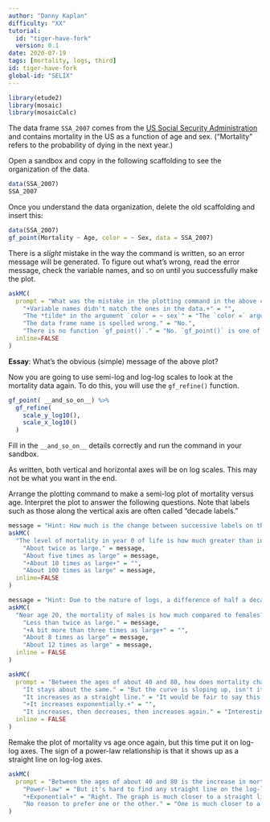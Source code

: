 ```yaml
---
author: "Danny Kaplan"
difficulty: "XX"
tutorial:
  id: "tiger-have-fork"
  version: 0.1
date: 2020-07-19 
tags: [mortality, logs, third]
id: tiger-have-fork
global-id: "SELIX"
---
```


```r
library(etude2)
library(mosaic)
library(mosaicCalc)

```

The data frame `SSA_2007` comes from the [US Social Security Administration](https://www.ssa.gov/oact/STATS/table4c6.html) and contains mortality in the US as a function of age and sex. ("Mortality" refers to the probability of dying in the next year.) 

::: {.scaffolding  data-latex=""}
Open a sandbox and copy in the following scaffolding to see the organization of the data.
```r
data(SSA_2007)
SSA_2007
```
:::


Once you understand the data organization, delete the old scaffolding and insert this:

```r
data(SSA_2007)
gf_point(Mortality ~ Age, color = ~ Sex, data = SSA_2007)
```
There is a *slight* mistake in the way the command is written,
so an error message will be generated. To figure out what's wrong, read the error message, check the variable names, and so on until you successfully make the plot.






```r
askMC(
  prompt = "What was the mistake in the plotting command in the above code box?",
    "+Variable names didn't match the ones in the data.+" = "",
    "The *tilde* in the argument `color = ~ sex`" = "The `color =` argument is right. The value being used, `~ sex`, is a one-sided formula and is used for things like color, shape, transparency, ....",
    "The data frame name is spelled wrong." = "No.",
    "There is no function `gf_point()`." = "No. `gf_point()` is one of the more commonly used plotting functions",
  inline=FALSE
)
```

**Essay**:
What's the obvious (simple) message of the above plot?

Now you are going to use semi-log and log-log scales to look at the mortality data again. To do this, you will use the `gf_refine()` function. 

```r
gf_point( __and_so_on__) %>%
  gf_refine(
    scale_y_log10(),
    scale_x_log10()
  )
```
Fill in the `__and_so_on__` details correctly and run the command in your sandbox.

As written, both vertical and horizontal axes will be on log scales. This may not be what you want in the end.

Arrange the plotting command to make a semi-log plot of mortality versus age. Interpret the plot to answer the following questions. Note that labels such as those along the vertical axis are often called "decade labels."

```r
message = "Hint: How much is the change between successive labels on the y axis?"
askMC(
  "The level of mortality in year 0 of life is how much greater than in year 1 and after?",
    "About twice as large." = message,
    "About five times as large" = message,
    "+About 10 times as large+" = "",
    "About 100 times as large" = message,
  inline=FALSE
)
```

```r
message = "Hint: Due to the nature of logs, a difference of half a decade corresponds to a change of $\\sqrt{10}$."
askMC(
  "Near age 20, the mortality of males is how much compared to females?",
    "Less than twice as large." = message,
    "+A bit more than three times as large+" = "",
    "About 8 times as large" = message,
    "About 12 times as large" = message,
  inline = FALSE
)
```

```r
askMC(
  prompt = "Between the ages of about 40 and 80, how does mortality change with age?",
    "It stays about the same." = "But the curve is sloping up, isn't it?",
    "It increases as a straight line." = "It would be fair to say this about the logarithm of mortality. But a straight line in log mortality means that mortality itself is increasing exponentially.",
    "+It increases exponentially.+" = "",
    "It increases, then decreases, then increases again." = "Interesting that you would say this when the function in clearly monotonically increasing above age 30.",
  inline = FALSE
)
```

Remake the plot of mortality vs age once again, but this time put it on log-log axes. The sign of a power-law relationship is that it shows up as a straight line on log-log axes. 

```r
askMC(
  prompt = "Between the ages of about 40 and 80 is the increase in mortality better modeled by an exponential or a power-law process?",
    "Power-law" = "But it's hard to find any straight line on the log-log  plot.",
    "+Exponential+" = "Right. The graph is much closer to a straight line on semi-log scales than on log-log scales.",
    "No reason to prefer one or the other." = "One is much closer to a straight line than the other."
)
```
